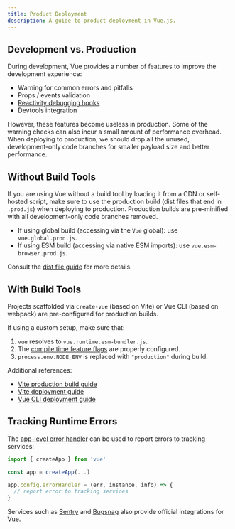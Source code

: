 ```yaml
---
title: Product Deployment
description: A guide to product deployment in Vue.js.
---
```


## Development vs. Production

During development, Vue provides a number of features to improve the development experience:

- Warning for common errors and pitfalls
- Props / events validation
- [Reactivity debugging hooks](/guide/extras/reactivity-in-depth#reactivity-debugging)
- Devtools integration

However, these features become useless in production. Some of the warning checks can also incur a small amount of performance overhead. When deploying to production, we should drop all the unused, development-only code branches for smaller payload size and better performance.

## Without Build Tools

If you are using Vue without a build tool by loading it from a CDN or self-hosted script, make sure to use the production build (dist files that end in `.prod.js`) when deploying to production. Production builds are pre-minified with all development-only code branches removed.

- If using global build (accessing via the `Vue` global): use `vue.global.prod.js`.
- If using ESM build (accessing via native ESM imports): use `vue.esm-browser.prod.js`.

Consult the [dist file guide](https://github.com/vuejs/core/tree/main/packages/vue#which-dist-file-to-use) for more details.

## With Build Tools

Projects scaffolded via `create-vue` (based on Vite) or Vue CLI (based on webpack) are pre-configured for production builds.

If using a custom setup, make sure that:

1. `vue` resolves to `vue.runtime.esm-bundler.js`.
2. The [compile time feature flags](/api/compile-time-flags) are properly configured.
3. <code>process.env.NODE_ENV</code> is replaced with `"production"` during build.

Additional references:

- [Vite production build guide](https://vitejs.dev/guide/build.html)
- [Vite deployment guide](https://vitejs.dev/guide/static-deploy.html)
- [Vue CLI deployment guide](https://cli.vuejs.org/guide/deployment.html)

## Tracking Runtime Errors

The [app-level error handler](/api/application#app-config-errorhandler) can be used to report errors to tracking services:

```js
import { createApp } from 'vue'

const app = createApp(...)

app.config.errorHandler = (err, instance, info) => {
  // report error to tracking services
}
```

Services such as [Sentry](https://docs.sentry.io/platforms/javascript/guides/vue/) and [Bugsnag](https://docs.bugsnag.com/platforms/javascript/vue/) also provide official integrations for Vue.
